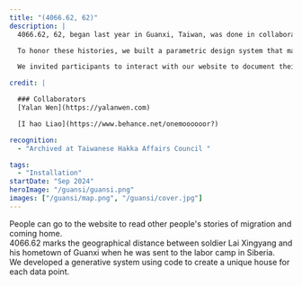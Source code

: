 ```yaml
---
title: "(4066.62, 62)"
description: |
  4066.62, 62, began last year in Guanxi, Taiwan, was done in collaboration with local Taiwanese artists and researchers. We were invited to create a cultural memory monument for my hometown back in Guansi, Taiwan. We uncovered the story of Hakka soldiers who were forced to join the military during WWII who were conscripted in the Japanese military, later captured by the Soviet Union. After the war, they returned home to a politically transformed Taiwan, struggling with questions of identy and belonging.

  To honor these histories, we built a parametric design system that marks each migration with a deformed house, and ask how does the shape of the home gradually change through each departure?

  We invited participants to interact with our website to document their journey of leaving and coming home by inputting these data and sharing their personal stories. Each data point will then be fed into the parametric system and added to a collection of uniquely generated deformed houses on the website. These data will also be uploaded to the cloud as morse code and captured by the physical installation in Guanxi, presented in continuously flashing telegraphic signals.

credit: |

  ### Collaborators
  [Yalan Wen](https://yalanwen.com)

  [I hao Liao](https://www.behance.net/onemoooooor?)

recognition:
  - "Archived at Taiwanese Hakka Affairs Council "

tags:
  - "Installation"
startDate: "Sep 2024"
heroImage: "/guansi/guansi.png"
images: ["/guansi/map.png", "/guansi/cover.jpg"]
---
```



<div>
  <Media src="/guansi/exhibition1.jpg" isVideo={false} />
</div>

<div>
  <Media src="/guansi/website.mp4" isVideo={true} />
    People can go to the website to read other people's stories of migration and coming home.
</div>

<div>
  <Media src="/guansi/scene.mp4" isVideo={true} />

</div>

<div>
  <Media src="/guansi/research.jpg" isVideo={false} />
  4066.62 marks the geographical distance between soldier Lai Xingyang and his hometown of Guanxi when he was sent to the labor camp in Siberia.
</div>

<div>
  <Media src="/guansi/code.mp4" isVideo={true} />
  We developed a generative system using code to create a unique house for each data point.
</div>

<div>
  <Media src="/guansi/data.mp4" isVideo={true} />
</div>

<div>
  <Media src="/guansi/exhibition2.jpg" isVideo={false} />
</div>

<div>
  <Media src="/guansi/installation.mp4" isVideo={true} />
</div>

<Media src="/guansi/process.jpg" isVideo={false} />

<div>
  <Media src="/guansi/process-2.mp4" isVideo={true} />
</div>
